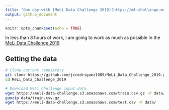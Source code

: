 ```yaml
---
title: "One day with [MeLi Data Challenge 2019](https://ml-challenge.mercadolibre.com/)"
output: github_document
---
```


```r
knitr::opts_chunk$set(echo = TRUE)
```

In less than 8 hours of work, I am going to work as much as possible in the [MeLi Data Challenge 2019](https://ml-challenge.mercadolibre.com/).

## Getting the data

```bash
# Clone current repository
git clone https://github.com/jcrodriguez1989/MeLi_Data_Challenge_2019.git
cd MeLi_Data_Challenge_2019

# Download MeLi Challenge input data
wget https://meli-data-challenge.s3.amazonaws.com/train.csv.gz -P data/
gunzip data/train.csv.gz
wget https://meli-data-challenge.s3.amazonaws.com/test.csv -P data/
```

